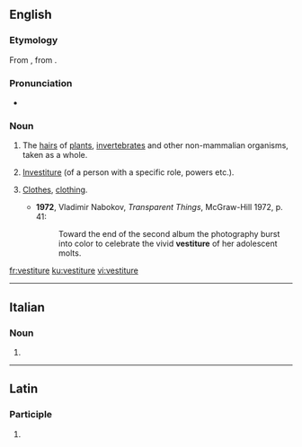 ==English==

===Etymology===
From {{etyl|ML.|en}} {{term|vestitura}}, from {{etyl|la|en}} {{m|la|vestire}}.

===Pronunciation===
* {{a|UK}} {{IPA|/ˈvɛstɪstjʊə/|/ˈvɛstitʃə/|lang=en}}

===Noun===
{{en-noun|~}}

# {{label|en|biology}} The [[hair]]s of [[plant]]s, [[invertebrate]]s and other non-mammalian organisms, taken as a whole.
# {{label|en|rare}} [[investiture|Investiture]] (of a person with a specific role, powers etc.).
# {{label|en|literary|_|or|_|archaic}} [[clothes|Clothes]], [[clothing]].
#* '''1972''', Vladimir Nabokov, ''Transparent Things'', McGraw-Hill 1972, p. 41:
#*: Toward the end of the second album the photography burst into color to celebrate the vivid '''vestiture''' of her adolescent molts.

[[fr:vestiture]]
[[ku:vestiture]]
[[vi:vestiture]]

----

==Italian==

===Noun===
{{head|it|noun plural form|g=f}}

# {{plural of|vestitura|lang=it}}
{{rfc-auto}}

----
==Latin==

===Participle===
{{la-part-form|vestītūre}}

# {{inflection of|vestītūrus||voc|m|s|lang=la}}
{{rfc-auto}}